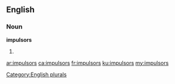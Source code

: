==English==

===Noun===
'''impulsors'''

# {{plural of|[[impulsor]]}}

[[Category:English plurals]]

[[ar:impulsors]]
[[ca:impulsors]]
[[fr:impulsors]]
[[ku:impulsors]]
[[my:impulsors]]
